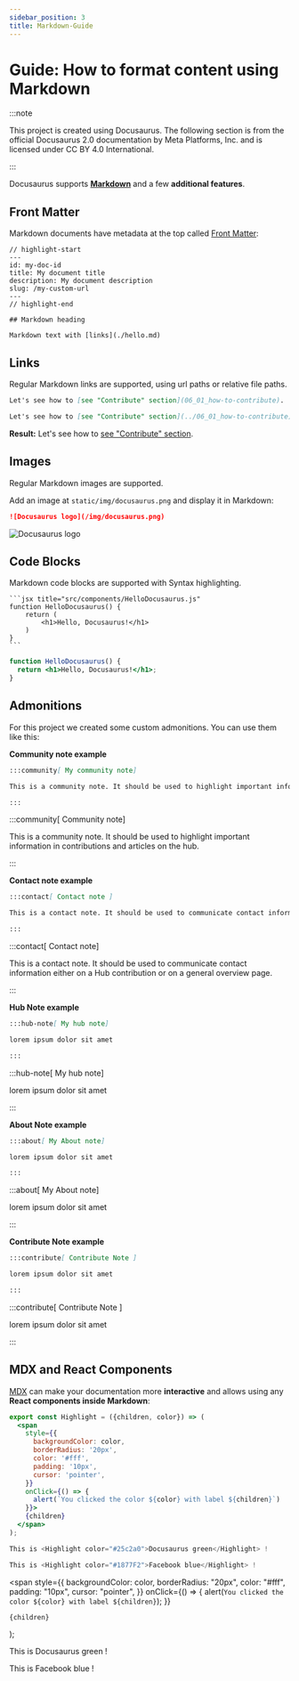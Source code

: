 ```yaml
---
sidebar_position: 3
title: Markdown-Guide
---
```


# Guide: How to format content using Markdown

:::note

This project is created using Docusaurus. The following section is from the official Docusaurus 2.0 documentation by Meta Platforms, Inc. and is licensed under CC BY 4.0 International.

:::

Docusaurus supports **[Markdown](https://daringfireball.net/projects/markdown/syntax)** and a few **additional features**.

## Front Matter

Markdown documents have metadata at the top called [Front Matter](https://jekyllrb.com/docs/front-matter/):

```text title="my-doc.md"
// highlight-start
---
id: my-doc-id
title: My document title
description: My document description
slug: /my-custom-url
---
// highlight-end

## Markdown heading

Markdown text with [links](./hello.md)
```

## Links

Regular Markdown links are supported, using url paths or relative file paths.

```md
Let's see how to [see "Contribute" section](06_01_how-to-contribute).
```

```md
Let's see how to [see "Contribute" section](../06_01_how-to-contribute).
```

**Result:** Let's see how to [see "Contribute" section](06_01_how-to-contribute).

## Images

Regular Markdown images are supported.

Add an image at `static/img/docusaurus.png` and display it in Markdown:

```md
![Docusaurus logo](/img/docusaurus.png)
```

![Docusaurus logo](/img/docusaurus.png)

## Code Blocks

Markdown code blocks are supported with Syntax highlighting.

    ```jsx title="src/components/HelloDocusaurus.js"
    function HelloDocusaurus() {
        return (
            <h1>Hello, Docusaurus!</h1>
        )
    }
    ```

```jsx title="src/components/HelloDocusaurus.js"
function HelloDocusaurus() {
  return <h1>Hello, Docusaurus!</h1>;
}
```

## Admonitions

For this project we created some custom admonitions. You can use them like this:

**Community note example**

```md
:::community[ My community note]

This is a community note. It should be used to highlight important information in contributions and articles on the hub.

:::
```


:::community[ Community note]

This is a community note. It should be used to highlight important information in contributions and articles on the hub. 

:::

**Contact note example**

```md
:::contact[ Contact note ]

This is a contact note. It should be used to communicate contact information either on a Hub contribution or on a general overview page.

:::
```

:::contact[ Contact note]

This is a contact note. It should be used to communicate contact information either on a Hub contribution or on a general overview page.

:::

**Hub Note example**

```md
:::hub-note[ My hub note]

lorem ipsum dolor sit amet

:::
```

:::hub-note[ My hub note]

lorem ipsum dolor sit amet

:::

**About Note example**

```md
:::about[ My About note]

lorem ipsum dolor sit amet

:::
```

:::about[ My About note]

lorem ipsum dolor sit amet

:::

**Contribute Note example**

```md
:::contribute[ Contribute Note ]

lorem ipsum dolor sit amet

:::
```

:::contribute[ Contribute Note ]

lorem ipsum dolor sit amet

:::

## MDX and React Components

[MDX](https://mdxjs.com/) can make your documentation more **interactive** and allows using any **React components inside Markdown**:

```jsx
export const Highlight = ({children, color}) => (
  <span
    style={{
      backgroundColor: color,
      borderRadius: '20px',
      color: '#fff',
      padding: '10px',
      cursor: 'pointer',
    }}
    onClick={() => {
      alert(`You clicked the color ${color} with label ${children}`)
    }}>
    {children}
  </span>
);

This is <Highlight color="#25c2a0">Docusaurus green</Highlight> !

This is <Highlight color="#1877F2">Facebook blue</Highlight> !
```

  <span
    style={{
      backgroundColor: color,
      borderRadius: "20px",
      color: "#fff",
      padding: "10px",
      cursor: "pointer",
    }}
    onClick={() => {
      alert(`You clicked the color ${color} with label ${children}`);
    }}
  >
    {children}
  </span>
);

This is <Highlight color="#25c2a0">Docusaurus green</Highlight> !

This is <Highlight color="#1877F2">Facebook blue</Highlight> !
